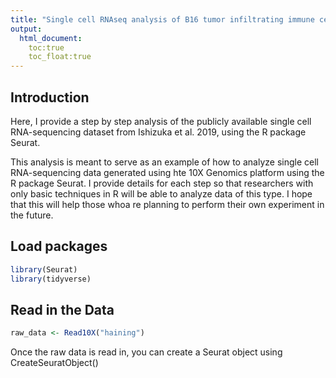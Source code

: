 ```yaml
---
title: "Single cell RNAseq analysis of B16 tumor infiltrating immune cells"
output: 
  html_document:
    toc:true
    toc_float:true
---
```


## Introduction

Here, I provide a step by step analysis of the publicly available single cell RNA-sequencing dataset from Ishizuka et al. 2019, using the R package Seurat.

This analysis is meant to serve as an example of how to analyze single cell RNA-sequencing data generated using hte 10X Genomics platform using the R package Seurat. I provide details for each step so that researchers with only basic techniques in R will be able to analyze data of this type. I hope that this will help those whoa re planning to perform their own experiment in the future.

## Load packages

```r
library(Seurat)
library(tidyverse)
```

## Read in the Data

```r
raw_data <- Read10X("haining")
```

Once the raw data is read in, you can create a Seurat object using CreateSeuratObject()

